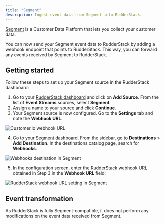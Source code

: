 ```yaml
---
title: "Segment"
description: Ingest event data from Segment into RudderStack.
---
```


[Segment](https://segment.com) is a Customer Data Platform that lets you collect your customer data.

You can now send your Segment event data to RudderStack by adding a webhook endpoint that points to RudderStack. This way, you can forward any events received by Segment to RudderStack.

## Getting started

Follow these steps to set up your Segment source in the RudderStack dashboard:

1. Go to your [RudderStack dashboard](https://app.rudderstack.com/) and click on **Add Source**. From the list of **Event Streams** sources, select **Segment**.
2. Assign a name to your source and click **Continue**.
3. Your Segment source is now configured. Go to the **Settings** tab and note the **Webhook URL**.

<img src="../../../assets/event-stream-sources/segment-webhook-url.png" alt="Customer.io webhook URL" />

4. Go to your [Segment dashboard](https://app.segment.com/workspaces). From the sidebar, go to **Destinations** > **Add Destination**. In the destinations catalog page, search for **Webhooks**.

<img src="../../../assets/event-stream-sources/segment-3.png" alt="Webhooks destination in Segment" />

5. In the configuration screen, enter the RudderStack webhook URL obtained in Step 3 in the **Webhook URL** field:

<img src="../../../assets/event-stream-sources/segment-4.png" alt="RudderStack webhook URL setting in Segment" />

## Event transformation

As RudderStack is fully Segment-compatible, it does not perform any modifications on the event data received from Segment.